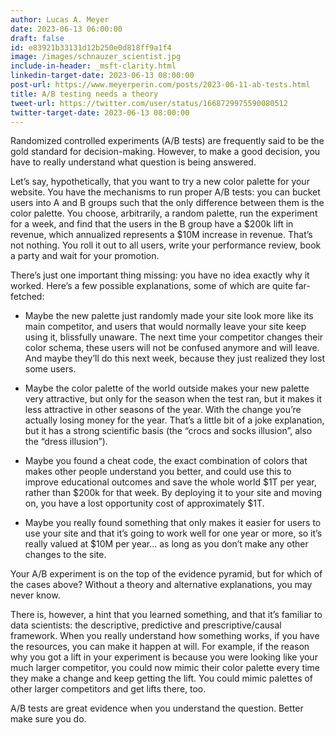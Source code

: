 ```yaml
---
author: Lucas A. Meyer
date: 2023-06-13 06:00:00
draft: false
id: e83921b33131d12b250e0d818ff9a1f4
image: /images/schnauzer_scientist.jpg
include-in-header: _msft-clarity.html
linkedin-target-date: 2023-06-13 08:00:00
post-url: https://www.meyerperin.com/posts/2023-06-11-ab-tests.html
title: A/B testing needs a theory
tweet-url: https://twitter.com/user/status/1668729975590080512
twitter-target-date: 2023-06-13 08:00:00
---
```

Randomized controlled experiments (A/B tests) are frequently said to be the gold standard for decision-making. However, to make a good decision, you have to really understand what question is being answered.

Let's say, hypothetically, that you want to try a new color palette for your website. You have the mechanisms to run proper A/B tests: you can bucket users into A and B groups such that the only difference between them is the color palette. You choose, arbitrarily, a random palette, run the experiment for a week, and find that the users in the B group have a $200k lift in revenue, which annualized represents a $10M increase in revenue. That's not nothing. You roll it out to all users, write your performance review, book a party and wait for your promotion.

There's just one important thing missing: you have no idea exactly why it worked. Here's a few possible explanations, some of which are quite far-fetched:

- Maybe the new palette just randomly made your site look more like its main competitor, and users that would normally leave your site keep using it, blissfully unaware. The next time your competitor changes their color schema, these users will not be confused anymore and will leave. And maybe they'll do this next week, because they just realized they lost some users.
  
- Maybe the color palette of the world outside makes your new palette very attractive, but only for the season when the test ran, but it makes it less attractive in other seasons of the year. With the change you're actually losing money for the year. That's a little bit of a joke explanation, but it has a strong scientific basis (the "crocs and socks illusion", also the "dress illusion"). 
  
- Maybe you found a cheat code, the exact combination of colors that makes other people understand you better, and could use this to improve educational outcomes and save the whole world $1T per year, rather than $200k for that week. By deploying it to your site and moving on, you have a lost opportunity cost of approximately $1T.
  
- Maybe you really found something that only makes it easier for users to use your site and that it's going to work well for one year or more, so it's really valued at $10M per year... as long as you don't make any other changes to the site. 

Your A/B experiment is on the top of the evidence pyramid, but for which of the cases above? Without a theory and alternative explanations, you may never know.

There is, however, a hint that you learned something, and that it's familiar to data scientists: the descriptive, predictive and prescriptive/causal framework. When you really understand how something works, if you have the resources, you can make it happen at will. For example, if the reason why you got a lift in your experiment is because you were looking like your much larger competitor, you could now mimic their color palette every time they make a change and keep getting the lift. You could mimic palettes of other larger competitors and get lifts there, too. 

A/B tests are great evidence when you understand the question. Better make sure you do.
